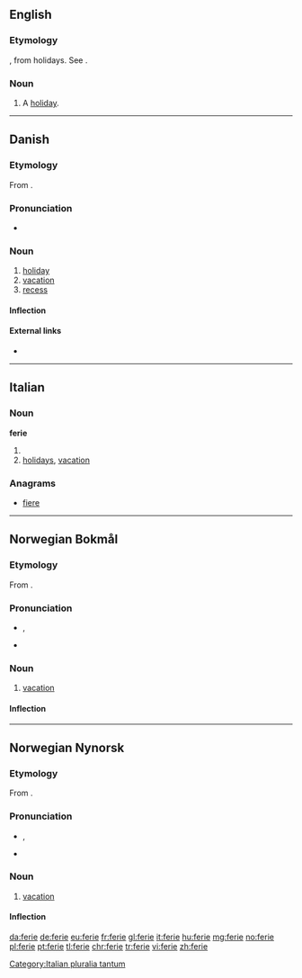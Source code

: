 ==English==

===Etymology===
{{etyl|fro|en}} {{term|ferie|lang=fro}}, from {{etyl|la|en}} {{lena}} {{term|ferie}} holidays. See {{term|fair}}.

===Noun===
{{en-noun}}

# {{context|obsolete|lang=en}} A [[holiday]].
#: {{rfquotek|Bullokar}}

{{Webster 1913}}

----

==Danish==

===Etymology===
From {{etyl|la|da}} {{term/t|la|fēriae||festival, rest}}.

===Pronunciation===
* {{IPA|/feriə/|[feɐ̯ˀiə]|lang=da}}

===Noun===
{{da-noun|n|r}}

# [[holiday]]
# [[vacation]]
# [[recess]]

====Inflection====
{{da-noun-infl|n|r}}

====External links====
* {{pedialite|lang=da}}

----

==Italian==

===Noun===
'''ferie''' {{f}}

# {{plural of|feria|lang=it}}
# [[holidays]], [[vacation]]

===Anagrams===
* [[fiere#Italian|fiere]]

[[Category:Italian pluralia tantum]]

----

==Norwegian Bokmål==

===Etymology===
From {{etyl|la|nb}} {{term|feriae|lang=la}}.

===Pronunciation===
* {{IPA|/feːrjə/|lang=nb}}, {{X-SAMPA|/fe:rj@/|lang=nb}}
* {{rhymes|eːrjə|lang=nb}}

===Noun===
{{head|nb|noun|g=m}}

# [[vacation]]

====Inflection====
{{no-noun-infl|nb-class=m1|stem=feri}}

----

==Norwegian Nynorsk==

===Etymology===
From {{etyl|la|nn}} {{term|feriae|lang=la}}.

===Pronunciation===
* {{IPA|/feːrjə/|lang=nn}}, {{X-SAMPA|/fe:rj@/|lang=nn}}
* {{rhymes|eːrjə|lang=nn}}

===Noun===
{{head|nn|noun|g=m}}

# [[vacation]]

====Inflection====
{{no-noun-infl|nn-class=m1|stem=feri}}

[[da:ferie]]
[[de:ferie]]
[[eu:ferie]]
[[fr:ferie]]
[[gl:ferie]]
[[it:ferie]]
[[hu:ferie]]
[[mg:ferie]]
[[no:ferie]]
[[pl:ferie]]
[[pt:ferie]]
[[tl:ferie]]
[[chr:ferie]]
[[tr:ferie]]
[[vi:ferie]]
[[zh:ferie]]